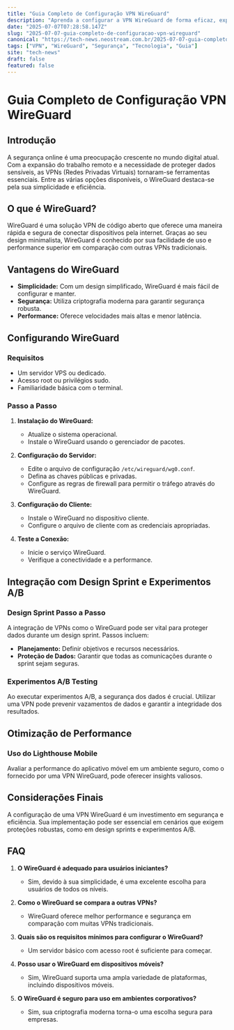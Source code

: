 ```yaml
---
title: "Guia Completo de Configuração VPN WireGuard"
description: "Aprenda a configurar a VPN WireGuard de forma eficaz, explorando suas funcionalidades e como integrá-la com design sprint e experimentos A/B."
date: "2025-07-07T07:28:58.147Z"
slug: "2025-07-07-guia-completo-de-configuracao-vpn-wireguard"
canonical: "https://tech-news.neostream.com.br/2025-07-07-guia-completo-de-configuracao-vpn-wireguard"
tags: ["VPN", "WireGuard", "Segurança", "Tecnologia", "Guia"]
site: "tech-news"
draft: false
featured: false
---
```


# Guia Completo de Configuração VPN WireGuard

## Introdução

A segurança online é uma preocupação crescente no mundo digital atual. Com a expansão do trabalho remoto e a necessidade de proteger dados sensíveis, as VPNs (Redes Privadas Virtuais) tornaram-se ferramentas essenciais. Entre as várias opções disponíveis, o WireGuard destaca-se pela sua simplicidade e eficiência.

## O que é WireGuard?

WireGuard é uma solução VPN de código aberto que oferece uma maneira rápida e segura de conectar dispositivos pela internet. Graças ao seu design minimalista, WireGuard é conhecido por sua facilidade de uso e performance superior em comparação com outras VPNs tradicionais.

## Vantagens do WireGuard

- **Simplicidade:** Com um design simplificado, WireGuard é mais fácil de configurar e manter.
- **Segurança:** Utiliza criptografia moderna para garantir segurança robusta.
- **Performance:** Oferece velocidades mais altas e menor latência.

## Configurando WireGuard

### Requisitos

- Um servidor VPS ou dedicado.
- Acesso root ou privilégios sudo.
- Familiaridade básica com o terminal.

### Passo a Passo

1. **Instalação do WireGuard:**
   - Atualize o sistema operacional.
   - Instale o WireGuard usando o gerenciador de pacotes.

2. **Configuração do Servidor:**
   - Edite o arquivo de configuração `/etc/wireguard/wg0.conf`.
   - Defina as chaves públicas e privadas.
   - Configure as regras de firewall para permitir o tráfego através do WireGuard.

3. **Configuração do Cliente:**
   - Instale o WireGuard no dispositivo cliente.
   - Configure o arquivo de cliente com as credenciais apropriadas.

4. **Teste a Conexão:**
   - Inicie o serviço WireGuard.
   - Verifique a conectividade e a performance.

## Integração com Design Sprint e Experimentos A/B

### Design Sprint Passo a Passo

A integração de VPNs como o WireGuard pode ser vital para proteger dados durante um design sprint. Passos incluem:
- **Planejamento:** Definir objetivos e recursos necessários.
- **Proteção de Dados:** Garantir que todas as comunicações durante o sprint sejam seguras.

### Experimentos A/B Testing

Ao executar experimentos A/B, a segurança dos dados é crucial. Utilizar uma VPN pode prevenir vazamentos de dados e garantir a integridade dos resultados.

## Otimização de Performance

### Uso do Lighthouse Mobile

Avaliar a performance do aplicativo móvel em um ambiente seguro, como o fornecido por uma VPN WireGuard, pode oferecer insights valiosos.

## Considerações Finais

A configuração de uma VPN WireGuard é um investimento em segurança e eficiência. Sua implementação pode ser essencial em cenários que exigem proteções robustas, como em design sprints e experimentos A/B.

## FAQ

1. **O WireGuard é adequado para usuários iniciantes?**
   - Sim, devido à sua simplicidade, é uma excelente escolha para usuários de todos os níveis.

2. **Como o WireGuard se compara a outras VPNs?**
   - WireGuard oferece melhor performance e segurança em comparação com muitas VPNs tradicionais.

3. **Quais são os requisitos mínimos para configurar o WireGuard?**
   - Um servidor básico com acesso root é suficiente para começar.

4. **Posso usar o WireGuard em dispositivos móveis?**
   - Sim, WireGuard suporta uma ampla variedade de plataformas, incluindo dispositivos móveis.

5. **O WireGuard é seguro para uso em ambientes corporativos?**
   - Sim, sua criptografia moderna torna-o uma escolha segura para empresas.